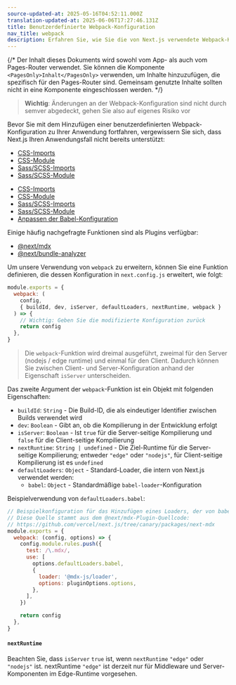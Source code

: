 ```yaml
---
source-updated-at: 2025-05-16T04:52:11.000Z
translation-updated-at: 2025-06-06T17:27:46.131Z
title: Benutzerdefinierte Webpack-Konfiguration
nav_title: webpack
description: Erfahren Sie, wie Sie die von Next.js verwendete Webpack-Konfiguration anpassen können
---
```


{/* Der Inhalt dieses Dokuments wird sowohl vom App- als auch vom Pages-Router verwendet. Sie können die Komponente `<PagesOnly>Inhalt</PagesOnly>` verwenden, um Inhalte hinzuzufügen, die spezifisch für den Pages-Router sind. Gemeinsam genutzte Inhalte sollten nicht in eine Komponente eingeschlossen werden. */}

> **Wichtig**: Änderungen an der Webpack-Konfiguration sind nicht durch semver abgedeckt, gehen Sie also auf eigenes Risiko vor

Bevor Sie mit dem Hinzufügen einer benutzerdefinierten Webpack-Konfiguration zu Ihrer Anwendung fortfahren, vergewissern Sie sich, dass Next.js Ihren Anwendungsfall nicht bereits unterstützt:

<AppOnly>

- [CSS-Imports](/docs/app/building-your-application/styling)
- [CSS-Module](/docs/app/building-your-application/styling/css-modules)
- [Sass/SCSS-Imports](/docs/app/building-your-application/styling/sass)
- [Sass/SCSS-Module](/docs/app/building-your-application/styling/sass)

</AppOnly>

<PagesOnly>

- [CSS-Imports](/docs/pages/building-your-application/styling)
- [CSS-Module](/docs/pages/building-your-application/styling/css-modules)
- [Sass/SCSS-Imports](/docs/pages/building-your-application/styling/sass)
- [Sass/SCSS-Module](/docs/pages/building-your-application/styling/sass)
- [Anpassen der Babel-Konfiguration](/docs/pages/building-your-application/configuring/babel)

</PagesOnly>

Einige häufig nachgefragte Funktionen sind als Plugins verfügbar:

- [@next/mdx](https://github.com/vercel/next.js/tree/canary/packages/next-mdx)
- [@next/bundle-analyzer](https://github.com/vercel/next.js/tree/canary/packages/next-bundle-analyzer)

Um unsere Verwendung von `webpack` zu erweitern, können Sie eine Funktion definieren, die dessen Konfiguration in `next.config.js` erweitert, wie folgt:

```js filename="next.config.js"
module.exports = {
  webpack: (
    config,
    { buildId, dev, isServer, defaultLoaders, nextRuntime, webpack }
  ) => {
    // Wichtig: Geben Sie die modifizierte Konfiguration zurück
    return config
  },
}
```

> Die `webpack`-Funktion wird dreimal ausgeführt, zweimal für den Server (nodejs / edge runtime) und einmal für den Client. Dadurch können Sie zwischen Client- und Server-Konfiguration anhand der Eigenschaft `isServer` unterscheiden.

Das zweite Argument der `webpack`-Funktion ist ein Objekt mit folgenden Eigenschaften:

- `buildId`: `String` - Die Build-ID, die als eindeutiger Identifier zwischen Builds verwendet wird
- `dev`: `Boolean` - Gibt an, ob die Kompilierung in der Entwicklung erfolgt
- `isServer`: `Boolean` - Ist `true` für die Server-seitige Kompilierung und `false` für die Client-seitige Kompilierung
- `nextRuntime`: `String | undefined` - Die Ziel-Runtime für die Server-seitige Kompilierung; entweder `"edge"` oder `"nodejs"`, für Client-seitige Kompilierung ist es `undefined`
- `defaultLoaders`: `Object` - Standard-Loader, die intern von Next.js verwendet werden:
  - `babel`: `Object` - Standardmäßige `babel-loader`-Konfiguration

Beispielverwendung von `defaultLoaders.babel`:

```js
// Beispielkonfiguration für das Hinzufügen eines Loaders, der von babel-loader abhängt
// Diese Quelle stammt aus dem @next/mdx-Plugin-Quellcode:
// https://github.com/vercel/next.js/tree/canary/packages/next-mdx
module.exports = {
  webpack: (config, options) => {
    config.module.rules.push({
      test: /\.mdx/,
      use: [
        options.defaultLoaders.babel,
        {
          loader: '@mdx-js/loader',
          options: pluginOptions.options,
        },
      ],
    })

    return config
  },
}
```

#### `nextRuntime`

Beachten Sie, dass `isServer` `true` ist, wenn `nextRuntime` `"edge"` oder `"nodejs"` ist. nextRuntime `"edge"` ist derzeit nur für Middleware und Server-Komponenten im Edge-Runtime vorgesehen.